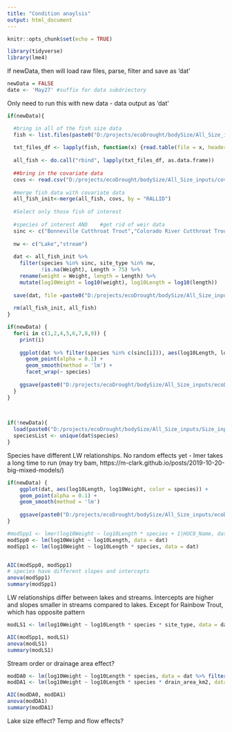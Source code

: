 ```yaml
---
title: "Condition anaylsis"
output: html_document
---
```


```r
knitr::opts_chunk$set(echo = TRUE)
```

```r
library(tidyverse)
library(lme4)
```

If newData, then will load raw files, parse, filter and save as 'dat'
```r
newData = FALSE
date <- 'May27' #suffix for data subdriectory
```


Only need to run this with new data - data output as 'dat'
```r

if(newData){

  #bring in all of the fish size data
  fish <- list.files(paste0("D:/projects/ecoDrought/bodySize/All_Size_inputs/Size_inputs_", date), pattern = "*.txt", full.names = T)
  
  txt_files_df <- lapply(fish, function(x) {read.table(file = x, header = T, sep =",")})
  
  all_fish <- do.call("rbind", lapply(txt_files_df, as.data.frame))
  
  ##bring in the covariate data
  covs <- read.csv("D:/projects/ecoDrought/bodySize/All_Size_inputs/covariates_size_analysis.csv")
  
  #merge fish data with covariate data
  all_fish_init<-merge(all_fish, covs, by = "RALLID")
  
  #Select only those fish of interest
  
  #species of interest AND    #get rid of weir data
  sinc <- c("Bonneville Cutthroat Trout","Colorado River Cutthroat Trout","Redband Trout","Bull Trout","Brook Trout","Mountain Whitefish","Brown Trout","Westslope Cutthroat Trout", "Yellowstone Cutthroat Trout","Rainbow Trout")
  
  nw <- c("Lake","stream")
  
  dat <- all_fish_init %>%
    filter(species %in% sinc, site_type %in% nw,
           !is.na(Weight), Length > 75) %>%
    rename(weight = Weight, length = Length) %>%
    mutate(log10Weight = log10(weight), log10Length = log10(length))
    
  save(dat, file =paste0("D:/projects/ecoDrought/bodySize/All_Size_inputs/Size_inputs_", date,"/dat.R"))
  
  rm(all_fish_init, all_fish)
}
```

```r

if(newData) {
  for(i in c(1,2,4,5,6,7,8,9)) {
    print(i)
    
    ggplot(dat %>% filter(species %in% c(sinc[i])), aes(log10Length, log10Weight, color = site_type)) +
      geom_point(alpha = 0.1) +
      geom_smooth(method = 'lm') +
      facet_wrap(~ species)
    
    ggsave(paste0("D:/projects/ecoDrought/bodySize/All_Size_inputs/ecoDrought_conditionAnalysis/charts/LW_",sinc[i],".png"))
  }
}
  
  
```

```r
if(!newData){
  load(paste0("D:/projects/ecoDrought/bodySize/All_Size_inputs/Size_inputs_", date,"/dat.R"))
  speciesList <- unique(dat$species)
}
```

Species have different LW relationships.
No random effects yet - lmer takes a long time to run (may try bam, https://m-clark.github.io/posts/2019-10-20-big-mixed-models/)
```r
if(newData) {
    ggplot(dat, aes(log10Length, log10Weight, color = species)) +
    geom_point(alpha = 0.1) +
    geom_smooth(method = 'lm') 
   
    ggsave(paste0("D:/projects/ecoDrought/bodySize/All_Size_inputs/ecoDrought_conditionAnalysis/charts/LWbySpecies.png"))
}

#modSpp1 <- lmer(log10Weight ~ log10Length * species + 1|HUC8_Name, data = dat) very slow
modSpp0 <- lm(log10Weight ~ log10Length, data = dat)
modSpp1 <- lm(log10Weight ~ log10Length * species, data = dat)


AIC(modSpp0, modSpp1)
# species have different slopes and intercepts
anova(modSpp1)
summary(modSpp1)
```

LW relationships differ between lakes and streams. Intercepts are higher and slopes smaller in streams compared to lakes. Except for Rainbow Trout, which has opposite pattern
```r

modLS1 <- lm(log10Weight ~ log10Length * species * site_type, data = dat)

AIC(modSpp1, modLS1)
anova(modLS1)
summary(modLS1)
```

Stream order or drainage area effect?
```r

modDA0 <- lm(log10Weight ~ log10Length * species, data = dat %>% filter(site_type == "stream"))
modDA1 <- lm(log10Weight ~ log10Length * species * drain_area_km2, data = dat %>% filter(site_type == "stream"))

AIC(modDA0, modDA1)
anova(modDA1)
summary(modDA1)
```

Lake size effect?
Temp and flow effects?



